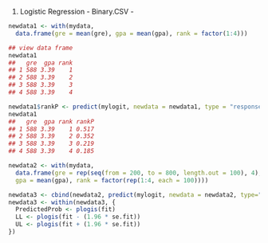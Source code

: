 1. Logistic Regression - Binary.CSV - 

```r
newdata1 <- with(mydata,
  data.frame(gre = mean(gre), gpa = mean(gpa), rank = factor(1:4)))
```

```r
## view data frame
newdata1
##   gre  gpa rank
## 1 588 3.39    1
## 2 588 3.39    2
## 3 588 3.39    3
## 4 588 3.39    4
```

```r
newdata1$rankP <- predict(mylogit, newdata = newdata1, type = "response")
newdata1
##   gre  gpa rank rankP
## 1 588 3.39    1 0.517
## 2 588 3.39    2 0.352
## 3 588 3.39    3 0.219
## 4 588 3.39    4 0.185
```

```r
newdata2 <- with(mydata,
  data.frame(gre = rep(seq(from = 200, to = 800, length.out = 100), 4),
  gpa = mean(gpa), rank = factor(rep(1:4, each = 100))))
```

```r
newdata3 <- cbind(newdata2, predict(mylogit, newdata = newdata2, type="link", se=TRUE))
newdata3 <- within(newdata3, {
  PredictedProb <- plogis(fit)
  LL <- plogis(fit - (1.96 * se.fit))
  UL <- plogis(fit + (1.96 * se.fit))
})
```
